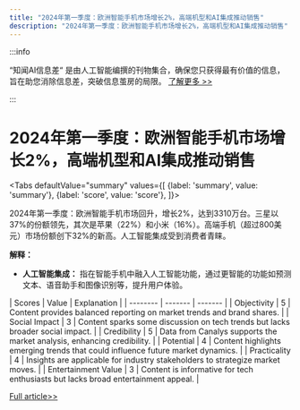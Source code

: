 ```yaml
---
title: "2024年第一季度：欧洲智能手机市场增长2%，高端机型和AI集成推动销售"
description: "2024年第一季度：欧洲智能手机市场增长2%，高端机型和AI集成推动销售"
---
```



:::info

“知闻AI信息差“ 是由人工智能编撰的刊物集合，确保您只获得最有价值的信息，旨在助您消除信息差，突破信息茧房的局限。  [了解更多 >>](/)

:::

# 2024年第一季度：欧洲智能手机市场增长2%，高端机型和AI集成推动销售


<Tabs
	defaultValue="summary"
	values={[
	{label: 'summary', value: 'summary'},
	{label: 'score', value: 'score'},
]}>
<TabItem value="summary">


2024年第一季度：欧洲智能手机市场回升，增长2%，达到3310万台。三星以37%的份额领先，其次是苹果（22%）和小米（16%）。高端手机（超过800美元）市场份额创下32%的新高。人工智能集成受到消费者青睐。

**解释：**
- **人工智能集成：** 指在智能手机中融入人工智能功能，通过更智能的功能如预测文本、语音助手和图像识别等，提升用户体验。
</TabItem>
<TabItem value="score">
	| Scores     | Value   | Explanation |
	| -------- | ------- | ------- |
	| Objectivity  | 5    | Content provides balanced reporting on market trends and brand shares.    |
	| Social Impact | 3     | Content sparks some discussion on tech trends but lacks broader social impact.    |
	| Credibility    | 5    | Data from Canalys supports the market analysis, enhancing credibility.    |
	| Potential    | 4    | Content highlights emerging trends that could influence future market dynamics.    |
	| Practicality    | 4    | Insights are applicable for industry stakeholders to strategize market moves.    |
	| Entertainment Value    | 3    | Content is informative for tech enthusiasts but lacks broad entertainment appeal.    |
</TabItem>
</Tabs>

[Full article>>](https://readhub.cn/topic/8aH46w0RDPt)
